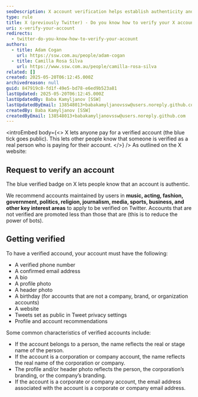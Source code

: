 ```yaml
---
seoDescription: X account verification helps establish authenticity and credibility by confirming a user's identity through phone number, email address, and profile information.
type: rule
title: X (previously Twitter) - Do you know how to verify your X account?
uri: x-verify-your-account
redirects:
  - twitter-do-you-know-how-to-verify-your-account
authors:
  - title: Adam Cogan
    url: https://ssw.com.au/people/adam-cogan
  - title: Camilla Rosa Silva
    url: https://www.ssw.com.au/people/camilla-rosa-silva
related: []
created: 2025-05-20T06:12:45.000Z
archivedreason: null
guid: 847919c8-fd1f-49e5-bd78-e6ed9b523a81
lastUpdated: 2025-05-20T06:12:45.000Z
lastUpdatedBy: Baba Kamyljanov [SSW]
lastUpdatedByEmail: 138548013+babakamyljanovssw@users.noreply.github.com
createdBy: Baba Kamyljanov [SSW]
createdByEmail: 138548013+babakamyljanovssw@users.noreply.github.com
---
```


<introEmbed
  body={<>
X lets anyone pay for a verified account (the blue tick goes public). This lets other people know that someone is verified as a real person who is paying for their account.
  </>}
/>
As outlined on the X website:

## Request to verify an account

The blue verified badge on X lets people know that an account is authentic.

We recommend accounts maintained by users in **music, acting, fashion, government, politics, religion, journalism, media, sports, business, and other key interest areas** to apply to be verified on Twitter. Accounts that are not verified are promoted less than those that are (this is to reduce the power of bots).

## Getting verified

To have a verified accound, your account must have the following:

* A verified phone number
* A confirmed email address
* A bio
* A profile photo
* A header photo
* A birthday (for accounts that are not a company, brand, or organization accounts)
* A website
* Tweets set as public in Tweet privacy settings
* Profile and account recommendations

Some common characteristics of verified accounts include:

* If the account belongs to a person, the name reflects the real or stage name of the person.
* If the account is a corporation or company account, the name reflects the real name of the corporation or company.
* The profile and/or header photo reflects the person, the corporation’s branding, or the company’s branding.
* If the account is a corporate or company account, the email address associated with the account is a corporate or company email address.
